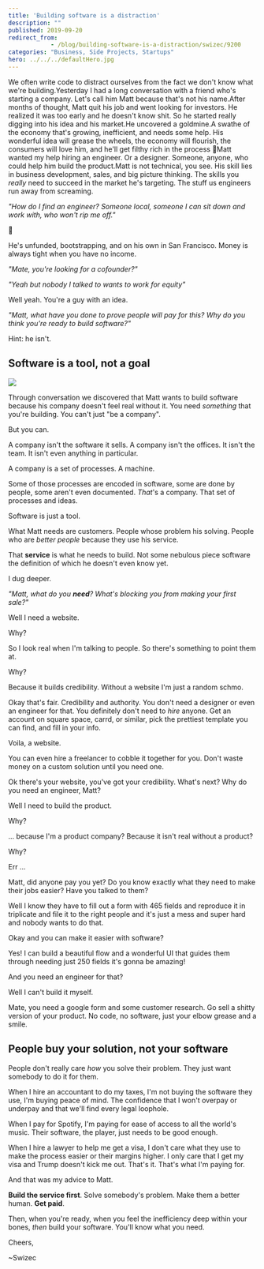 ```yaml
---
title: 'Building software is a distraction'
description: ""
published: 2019-09-20
redirect_from: 
            - /blog/building-software-is-a-distraction/swizec/9200
categories: "Business, Side Projects, Startups"
hero: ../../../defaultHero.jpg
---
```

We often write code to distract ourselves from the fact we don&#x27;t know what we&#x27;re building.Yesterday I had a long conversation with a friend who&#x27;s starting a company. Let&#x27;s call him Matt because that&#x27;s not his name.After months of thought, Matt quit his job and went looking for investors. He realized it was too early and he doesn&#x27;t know shit. So he started really digging into his idea and his market.He uncovered a goldmine.A swathe of the economy that&#x27;s growing, inefficient, and needs some help. His wonderful idea will grease the wheels, the economy will flourish, the consumers will love him, and he&#x27;ll get filthy rich in the process 💪Matt wanted my help hiring an engineer. Or a designer. Someone, anyone, who could help him build the product.Matt is not technical, you see. His skill lies in business development, sales, and big picture thinking. The skills you _really_ need to succeed in the market he&#x27;s targeting. The stuff us engineers run away from screaming.

_&quot;How do I find an engineer? Someone local, someone I can sit down and work with, who won&#x27;t rip me off.&quot;_

🤔

He&#x27;s unfunded, bootstrapping, and on his own in San Francisco. Money is always tight when you have no income.

_&quot;Mate, you&#x27;re looking for a cofounder?&quot;_

_&quot;Yeah but nobody I talked to wants to work for equity&quot;_

Well yeah. You&#x27;re a guy with an idea.

_&quot;Matt, what have you done to prove people will pay for this? Why do you think you&#x27;re ready to build software?&quot;_

Hint: he isn&#x27;t.

## Software is a tool, not a goal

![](https://buffer.com/resources/wp-content/uploads/2014/01/mario1.gif)

Through conversation we discovered that Matt wants to build software because his company doesn&#x27;t feel real without it. You need _something_ that you&#x27;re building. You can&#x27;t just &quot;be a company&quot;.

But you can.

A company isn&#x27;t the software it sells. A company isn&#x27;t the offices. It isn&#x27;t the team. It isn&#x27;t even anything in particular.

A company is a set of processes. A machine.

Some of those processes are encoded in software, some are done by people, some aren&#x27;t even documented. _That_&#x27;s a company. That set of processes and ideas.

Software is just a tool.

What Matt needs are customers. People whose problem his solving. People who are _better people_ because they use his service.

That **service** is what he needs to build. Not some nebulous piece software the definition of which he doesn&#x27;t even know yet.

I dug deeper.

_&quot;Matt, what do you **need**? What&#x27;s blocking you from making your first sale?&quot;_

Well I need a website.

Why?

So I look real when I&#x27;m talking to people. So there&#x27;s something to point them at.

Why?

Because it builds credibility. Without a website I&#x27;m just a random schmo.

Okay that&#x27;s fair. Credibility and authority. You don&#x27;t need a designer or even an engineer for that. You definitely don&#x27;t need to _hire_ anyone. Get an account on square space, carrd, or similar, pick the prettiest template you can find, and fill in your info.

Voila, a website.

You can even hire a freelancer to cobble it together for you. Don&#x27;t waste money on a custom solution until you need one.

Ok there&#x27;s your website, you&#x27;ve got your credibility. What&#x27;s next? Why do you need an engineer, Matt?

Well I need to build the product.

Why?

... because I&#x27;m a product company? Because it isn&#x27;t real without a product?

Why?

Err ...

Matt, did anyone pay you yet? Do you know exactly what they need to make their jobs easier? Have you talked to them?

Well I know they have to fill out a form with 465 fields and reproduce it in triplicate and file it to the right people and it&#x27;s just a mess and super hard and nobody wants to do that.

Okay and you can make it easier with software?

Yes! I can build a beautiful flow and a wonderful UI that guides them through needing just 250 fields it&#x27;s gonna be amazing!

And you need an engineer for that?

Well I can&#x27;t build it myself.

Mate, you need a google form and some customer research. Go sell a shitty version of your product. No code, no software, just your elbow grease and a smile.

## People buy your solution, not your software

People don&#x27;t really care _how_ you solve their problem. They just want somebody to do it for them.

When I hire an accountant to do my taxes, I&#x27;m not buying the software they use, I&#x27;m buying peace of mind. The confidence that I won&#x27;t overpay or underpay and that we&#x27;ll find every legal loophole.

When I pay for Spotify, I&#x27;m paying for ease of access to all the world&#x27;s music. Their software, the player, just needs to be good enough.

When I hire a lawyer to help me get a visa, I don&#x27;t care what they use to make the process easier or their margins higher. I only care that I get my visa and Trump doesn&#x27;t kick me out. That&#x27;s it. That&#x27;s what I&#x27;m paying for.

And that was my advice to Matt.

**Build the service first**. Solve somebody&#x27;s problem. Make them a better human. **Get paid**.

Then, when you&#x27;re ready, when you feel the inefficiency deep within your bones, _then_ build your software. You&#x27;ll know what you need.

Cheers,

~Swizec
